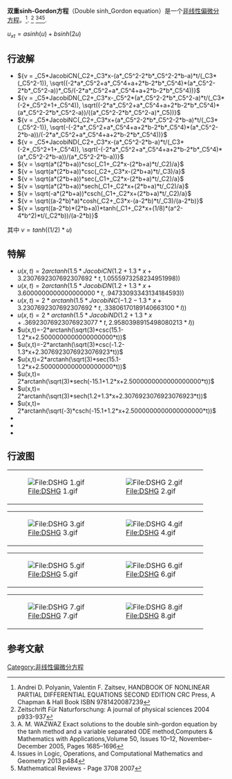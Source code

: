 
{{dead end|time=2017-06-12T02:33:41+00:00}}

'''双重sinh-Gordon方程'''（Double sinh_Gordon equation）是一个[[非线性偏微分方程|非线性偏微分方程]]。<ref>Andrei D. Polyanin, Valentin F. Zaitsev,  HANDBOOK OF NONLINEAR PARTIAL DIFFERENTIAL EQUATIONS  SECOND EDITION  CRC Press, A  Chapman & Hall Book ISBN  9781420087239</ref>. <ref>Zeitschrift Für Naturforschung: A journal of physical sciences 2004  p933-937 </ref> <ref>A. M. WAZWAZ Exact solutions to the double sinh-gordon equation by the tanh method and a variable separated ODE method,Computers & Mathematics with Applications,Volume 50, Issues 10–12, November–December 2005, Pages 1685–1696</ref><ref>Issues in Logic, Operations, and Computational Mathematics and Geometry 2013  p484</ref><ref>Mathematical Reviews - Page 3708  2007</ref>.

<math>u_{xt}=asinh(u)+bsinh(2u)</math>

==行波解==
* <math> {v = _C5*JacobiCN(_C2+_C3*x-(a*_C5^2-2*b*_C5^2-2*b-a)*t/(_C3*(_C5^2-1)), \sqrt((-2*a*_C5^2+a*_C5^4+a+2*b-2*b*_C5^4)*(a*_C5^2-2*b*_C5^2-a))*_C5/(-2*a*_C5^2+a*_C5^4+a+2*b-2*b*_C5^4))}           </math>
* <math>{v = _C5*JacobiDN(_C2+_C3*x-_C5^2*(a*_C5^2-2*b*_C5^2-a)*t/(_C3*(-2*_C5^2+1+_C5^4)), \sqrt((-2*a*_C5^2+a*_C5^4+a+2*b-2*b*_C5^4)*(a*_C5^2-2*b*_C5^2-a))/((a*_C5^2-2*b*_C5^2-a)*_C5))}            </math>
* <math> {v = _C5*JacobiNC(_C2+_C3*x+(a*_C5^2-2*b*_C5^2-2*b-a)*t/(_C3*(_C5^2-1)), \sqrt(-(-2*a*_C5^2+a*_C5^4+a+2*b-2*b*_C5^4)*(a*_C5^2-2*b-a))/(-2*a*_C5^2+a*_C5^4+a+2*b-2*b*_C5^4))}           </math>
* <math> {v = _C5*JacobiND(_C2+_C3*x-(a*_C5^2-2*b-a)*t/(_C3*(-2*_C5^2+1+_C5^4)), \sqrt(-(-2*a*_C5^2+a*_C5^4+a+2*b-2*b*_C5^4)*(a*_C5^2-2*b-a))/(a*_C5^2-2*b-a))}           </math>
* <math>{v = \sqrt(a*(2*b+a))*csc(_C1+_C2*x-(2*b+a)*t/_C2)/a}            </math>
* <math>  {v = \sqrt(a*(2*b+a))*csc(_C2+_C3*x-(2*b+a)*t/_C3)/a}          </math>
* <math> {v = \sqrt(a*(2*b+a))*sec(_C1+_C2*x-(2*b+a)*t/_C2)/a}           </math>
* <math> {v = \sqrt(a*(2*b+a))*sech(_C1+_C2*x+(2*b+a)*t/_C2)/a}           </math>
* <math> {v = \sqrt(-a*(2*b+a))*csch(_C1+_C2*x+(2*b+a)*t/_C2)/a}           </math>
* <math> {v = \sqrt((a-2*b)*a)*cosh(_C2+_C3*x-(a-2*b)*t/_C3)/(a-2*b)}           </math>
* <math>  {v = \sqrt((a-2*b)*(2*b+a))*tanh(_C1+_C2*x+(1/8)*(a^2-4*b^2)*t/(_C2*b))/(a-2*b)}          </math>

其中
<math>v = tanh((1/2)*u)</math>

==特解==

*<math> u(x,t)= 2arctanh(1.5*JacobiCN(1.2+1.3*x+3.2307692307692307692*t, 1.0555973258234951998))    </math>
*<math>u(x,t)= 2arctanh(1.5*JacobiDN(1.2+1.3*x+3.6000000000000000000*t, .94733093343134184593))     </math>
*<math>u(x,t)=   2*arctanh(1.5*JacobiNC(-1.2-1.3*x+3.2307692307692307692*t, .33806170189140663100*I))   </math>
*<math>u(x,t)=2*arctanh(1.5*JacobiND(1.2+1.3*x+.36923076923076923077*t, 2.9580398915498080213*I))      </math>
*<math> u(x,t)=-2*arctanh(\sqrt(3)*csc(15.1-1.2*x+2.5000000000000000000*t))     </math>
*<math> u(x,t)=-2*arctanh(\sqrt(3)*csc(-1.2-1.3*x+2.3076923076923076923*t))     </math>
*<math> u(x,t)=2*arctanh(\sqrt(3)*sec(15.1-1.2*x+2.5000000000000000000*t))     </math>
*<math> u(x,t)= 2*arctanh(\sqrt(3)*sech(-15.1+1.2*x+2.5000000000000000000*t))     </math>
*<math>  u(x,t)= 2*arctanh(\sqrt(3)*sech(1.2+1.3*x+2.3076923076923076923*t))    </math>
*<math>  u(x,t)= 2*arctanh(\sqrt(-3)*csch(-15.1+1.2*x+2.5000000000000000000*t))    </math>
*<math>      </math>
*<math>      </math>
*<math>      </math>

==行波图==
{|
|[[File:DSHG_1.gif|File:DSHG 1.gif]]
|[[File:DSHG_2.gif|File:DSHG 2.gif]]
|}
{|
|[[File:DSHG_3.gif|File:DSHG 3.gif]]
|[[File:DSHG_4.gif|File:DSHG 4.gif]]
|}

{|
|[[File:DSHG_5.gif|File:DSHG 5.gif]]
|[[File:DSHG_6.gif|File:DSHG 6.gif]]
|}
{|
|[[File:DSHG_7.gif|File:DSHG 7.gif]]
|[[File:DSHG_8.gif|File:DSHG 8.gif]]
|}

==参考文献==
<references/>


[[Category:非线性偏微分方程|Category:非线性偏微分方程]]